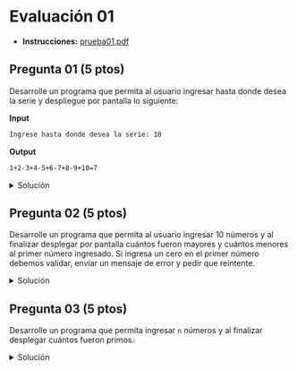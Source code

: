 
# Evaluación 01

- **Instrucciones:** <a href="/ti3v21/docs/prueba01.pdf" target="_blank" rel="noopener noreferrer" className={styles.link}>prueba01.pdf</a>

## Pregunta 01 (5 ptos)
Desarrolle un programa que permita al usuario ingresar hasta donde desea la serie y despliegue por pantalla lo siguiente:

**Input**
```default
Ingrese hasta donde desea la serie: 10
```

**Output**
```default
1+2-3+4-5+6-7+8-9+10=7
```

<details>
	<summary style={{color:'red'}}>Solución</summary>

```python
serie = int(input("Ingrese hasta donde desea la serie: "))
suma_serie = 1
print("1",end="")
for i in range(2,serie+1):
	if i % 2 != 0: 
		suma_serie = suma_serie - i
		print("-"+str(i), end="")
	else:
		suma_serie = suma_serie + i 
		print("+"+str(i), end="")

print("="+str(suma_serie)) 			
```
</details>

## Pregunta 02 (5 ptos)
Desarrolle un programa que permita al usuario ingresar 10 números y al finalizar desplegar por pantalla cuántos fueron mayores y cuántos menores al primer número ingresado. Si ingresa un cero en el primer número debemos validar, enviar un mensaje de error y pedir que reintente.

<details>
	<summary style={{color:'red'}}>Solución</summary>

```python
num1_valido = False
while (not num1_valido):
	num1 = float(input("Ingrese número [1 de 10]: "))
	if num1 == 0:
		print("Error. Ingrese valor nuevamente")
	else:
		num1_valido = True

cont_mayor = 0
cont_menor = 0
for i in range(2,10+1):
	num = float(input(f"Ingrese número [{i} de 10]: "))
	if num > num1:
		cont_mayor = cont_mayor + 1
	elif num < num1:
		cont_menor = cont_menor + 1

print(f"\nPrimer número ingresado: {num1:.2f}")
print(f"Números mayores que {num1}: {cont_mayor:.0f}")
print(f"Números menores que {num1}: {cont_menor:.0f}") 
```
</details>

## Pregunta 03 (5 ptos)
Desarrolle un programa que permita ingresar `n` números y al finalizar desplegar cuántos fueron primos.

<details>
	<summary style={{color:'red'}}>Solución</summary>

```python
def es_primo(num):
	cont_div = 0
	for i in range(1,num+1): 
		if num % i == 0: 
			cont_div = cont_div + 1 
	return cont_div == 2 

numeros = int(input("Ingrese la cantidad de números: "))
cant_primos = 0 
for i in range(numeros):
	num = int(input(f"Ingrese el número [{i+1} de {numeros}]:"))
	if es_primo(num):
		cant_primos = cant_primos + 1 

print(f"\nCantidad de números primos: {cant_primos}") 
```

</details>
